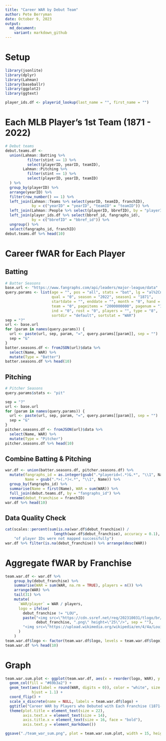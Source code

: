 ```yaml
---
title: "Career WAR by Debut Team"
author: Pete Berryman
date: October 9, 2023
output:
  md_document:
    variant: markdown_github
---
```

# Setup
```r
library(jsonlite)
library(dplyr)
library(Lahman)
library(baseballr)
library(ggplot2)
library(ggtext)

player_ids.df <- playerid_lookup(last_name = "", first_name = "")
```

# Each MLB Player's 1st Team (1871 - 2022)
```r
# Debut teams
debut.teams.df <-
  union(Lahman::Batting %>%
          filter(stint == 1) %>%
          select(playerID, yearID, teamID),
        Lahman::Pitching %>%
          filter(stint == 1) %>%
          select(playerID, yearID, teamID)
  ) %>%
  group_by(playerID) %>%
  arrange(yearID) %>%
  filter(row_number() == 1) %>%
  left_join(Lahman::Teams %>% select(yearID, teamID, franchID),
            by = c("yearID" = "yearID", "teamID" = "teamID")) %>%
  left_join(Lahman::People %>% select(playerID, bbrefID), by = "playerID") %>%
  left_join(player_ids.df %>% select(bbref_id, fangraphs_id),
            by = c("bbrefID" = "bbref_id")) %>%
  ungroup() %>%
  select(fangraphs_id, franchID)
debut.teams.df %>% head(10)
```

# Career fWAR for Each Player
## Batting
```r
# Batter Seasons
base.url <- "https://www.fangraphs.com/api/leaders/major-league/data"
query.params <- list(age = "", pos = "all", stats = "bat", lg = "al%2Cnl",
                     qual = "0", season = "2022", season1 = "1871",
                     startdate = "", enddate = "", month = "0", hand = "",
                     team = "0", pageitems = "2000000000", pagenum = "1",
                     ind = "0", rost = "0", players = "", type = "8",
                     sortdir = "default", sortstat = "WAR")
sep = "?"
url <- base.url
for (param in names(query.params)) {
  url <- paste(url, sep, param, "=", query.params[[param]], sep = "")
  sep = "&"
}
batter.seasons.df <- fromJSON(url)$data %>%
  select(Name, WAR) %>%
  mutate(Type = "Batter")
batter.seasons.df %>% head(10)
```

## Pitching
```r
# Pitcher Seasons
query.params$stats <- "pit"

sep = "?"
url <- base.url
for (param in names(query.params)) {
  url <- paste(url, sep, param, "=", query.params[[param]], sep = "")
  sep = "&"
}
pitcher.seasons.df <- fromJSON(url)$data %>%
  select(Name, WAR) %>%
  mutate(Type = "Pitcher")
pitcher.seasons.df %>% head(10)
```

## Combine Batting & Pitching
```r
war.df <- union(batter.seasons.df, pitcher.seasons.df) %>%
  mutate(fangraphs_id = as.integer(gsub(".*playerid=(.*)&.*", "\\1", Name)),
         Name = gsub(".*>(.*)<.*", "\\1", Name)) %>%
  group_by(fangraphs_id) %>%
  summarise(Name = first(Name), WAR = sum(WAR)) %>%
  full_join(debut.teams.df, by = "fangraphs_id") %>%
  rename(debut_franchise = franchID)
war.df %>% head(10)
```

## Data Quality Check
```r
cat(scales::percent(sum(is.na(war.df$debut_franchise)) /
                      length(war.df$debut_franchise), accuracy = 0.1),
    "of player IDs were not mapped successfully")
war.df %>% filter(is.na(debut_franchise)) %>% arrange(desc(WAR))
```

# Aggregate fWAR by Franchise
```r
team.war.df <- war.df %>%
    group_by(debut_franchise) %>%
    summarise(WAR = sum(WAR, na.rm = TRUE), players = n()) %>%
    arrange(WAR) %>%
    tail(31) %>%
    mutate(
      `WAR/player` = WAR / players,
      logo = ifelse(
        debut_franchise != "LOU",
        paste("<img src=\"https://cdn.ssref.net/req/202310031/tlogo/br/",
              debut_franchise, ".png\" height=\"25\"/>", sep = ""),
        "<img src=\"https://upload.wikimedia.org/wikipedia/en/4/4a/LouisvilleColonelsLogo.PNG\" height=\"25\"/>"
      )
    )
team.war.df$logo <- factor(team.war.df$logo, levels = team.war.df$logo)
team.war.df %>% head(10)
```

# Graph
```r
team.war.sum.plot <- ggplot(team.war.df, aes(x = reorder(logo, WAR), y = WAR)) +
  geom_col(fill = "#69b3a2") +
  geom_text(aes(label = round(WAR, digits = 0)), color = "white", size = 6,
            hjust = 1.1) +
  coord_flip() +
  scale_x_discrete(name = NULL, labels = team.war.df$logo) +
  ggtitle("Career WAR by Players who Debuted with Each Franchise (1871-2022)") +
  theme(plot.title = element_text(size = 22),
        axis.text.x = element_text(size = 14),
        axis.title.x = element_text(size = 16, face = "bold"),
        axis.text.y = element_markdown())

ggsave("./team_war_sum.png", plot = team.war.sum.plot, width = 15, height = 12)
```